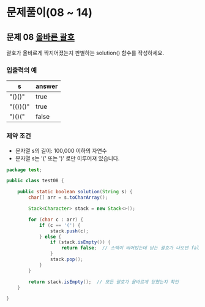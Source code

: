 # 문제풀이(08 ~ 14)

## 문제 08 [올바른 괄호](https://school.programmers.co.kr/learn/courses/30/lessons/12909)

괄호가 올바르게 짝지어졌는지 판별하는 solution() 함수를 작성하세요.

### 입출력의 예

| s | answer |
|---|--------|
| "()()" | true |
| "(())()" | true |
| ")()(" | false |

### 제약 조건

- 문자열 s의 길이: 100,000 이하의 자연수
- 문자열 s는 '(' 또는 ')' 로만 이루어져 있습니다.

```java filename="Problem08.java" showLineNumbers copy
package test;

public class test08 {

	public static boolean solution(String s) {
        char[] arr = s.toCharArray();

        Stack<Character> stack = new Stack<>();

        for (char c : arr) {
            if (c == '(') {
                stack.push(c);
            } else {
                if (stack.isEmpty()) {
                    return false;  // 스택이 비어있는데 닫는 괄호가 나오면 false
                }
                stack.pop();
            }
        }

        return stack.isEmpty();  // 모든 괄호가 올바르게 닫혔는지 확인
    }

}
```